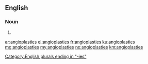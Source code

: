 ==English==

===Noun===
{{head|en|plural}}

# {{plural of|angioplasty|lang=en|nocat=1}}

[[Category:English plurals ending in "-ies"]]

[[ar:angioplasties]]
[[el:angioplasties]]
[[fr:angioplasties]]
[[ku:angioplasties]]
[[mg:angioplasties]]
[[my:angioplasties]]
[[no:angioplasties]]
[[km:angioplasties]]